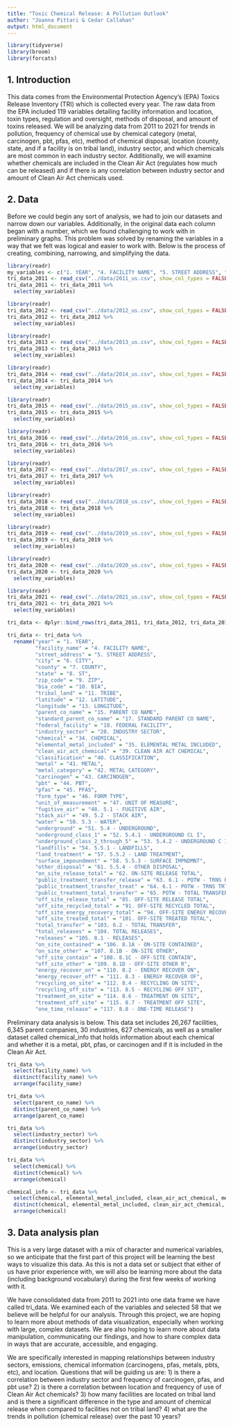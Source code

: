 ```yaml
---
title: "Toxic Chemical Release: A Pollution Outlook"
author: "Joanna Pittari & Cedar Callahan"
output: html_document
---
```


```r
library(tidyverse)
library(broom)
library(forcats)
```

## 1. Introduction
This data comes from the Environmental Protection Agency's (EPA) Toxics Release Inventory (TRI) which is collected every year. The raw data from the EPA included 119 variables detailing facility information and location, toxin types, regulation and oversight, methods of disposal, and amount of toxins released. We will be analyzing data from 2011 to 2021 for trends in pollution, frequency of chemical use by chemical category (metal, carcinogen, pbt, pfas, etc), method of chemical disposal, location (county, state, and if a facility is on tribal land), industry sector, and which chemicals are most common in each industry sector. Additionally, we will examine whether chemicals are included in the Clean Air Act (regulates how much can be released) and if there is any correlation between industry sector and amount of Clean Air Act chemicals used.  

## 2. Data

Before we could begin any sort of analysis, we had to join our datasets and narrow down our variables. Additionally, in the original data each column began with a number, which we found challenging to work with in preliminary graphs. This problem was solved by renaming the variables in a way that we felt was logical and easier to work with. Below is the process of creating, combining, narrowing, and simplifying the data.  

```r
library(readr)
my_variables <- c("1. YEAR", "4. FACILITY NAME", "5. STREET ADDRESS", "6. CITY", "7. COUNTY", "8. ST", "9. ZIP", "10. BIA", "11. TRIBE", "12. LATITUDE", "13. LONGITUDE", "15. PARENT CO NAME", "17. STANDARD PARENT CO NAME", "18. FEDERAL FACILITY", "20. INDUSTRY SECTOR", "34. CHEMICAL", "35. ELEMENTAL METAL INCLUDED", "39. CLEAN AIR ACT CHEMICAL", "40. CLASSIFICATION", "41. METAL", "42. METAL CATEGORY", "43. CARCINOGEN", "44. PBT", "45. PFAS", "46. FORM TYPE", "47. UNIT OF MEASURE", "48. 5.1 - FUGITIVE AIR", "49. 5.2 - STACK AIR", "50. 5.3 - WATER", "51. 5.4 - UNDERGROUND", "52. 5.4.1 - UNDERGROUND CL I", "53. 5.4.2 - UNDERGROUND C II-V", "54. 5.5.1 - LANDFILLS", "57. 5.5.2 - LAND TREATMENT", "58. 5.5.3 - SURFACE IMPNDMNT", "61. 5.5.4 - OTHER DISPOSAL", "62. ON-SITE RELEASE TOTAL", "63. 6.1 - POTW - TRNS RLSE", "64. 6.1 - POTW - TRNS TRT", "65. POTW - TOTAL TRANSFERS", "85. OFF-SITE RELEASE TOTAL", "91. OFF-SITE RECYCLED TOTAL", "94. OFF-SITE ENERGY RECOVERY T", "101. OFF-SITE TREATED TOTAL", "103. 6.2 - TOTAL TRANSFER", "104. TOTAL RELEASES", "105. 8.1 - RELEASES", "106. 8.1A - ON-SITE CONTAINED", "107. 8.1B - ON-SITE OTHER", "108. 8.1C - OFF-SITE CONTAIN", "109. 8.1D - OFF-SITE OTHER R", "110. 8.2 - ENERGY RECOVER ON", "111. 8.3 - ENERGY RECOVER OF", "112. 8.4 - RECYCLING ON SITE", "113. 8.5 - RECYCLING OFF SIT", "114. 8.6 - TREATMENT ON SITE", "115. 8.7 - TREATMENT OFF SITE", "117. 8.8 - ONE-TIME RELEASE")
tri_data_2011 <- read_csv("../data/2011_us.csv", show_col_types = FALSE)
tri_data_2011 <- tri_data_2011 %>% 
  select(my_variables)

```

```r
library(readr)
tri_data_2012 <- read_csv("../data/2012_us.csv", show_col_types = FALSE)
tri_data_2012 <- tri_data_2012 %>% 
  select(my_variables)
```

``` r
library(readr) 
tri_data_2013 <- read_csv("../data/2013_us.csv", show_col_types = FALSE)
tri_data_2013 <- tri_data_2013 %>% 
  select(my_variables)
```

``` r
library(readr)
tri_data_2014 <- read_csv("../data/2014_us.csv", show_col_types = FALSE)
tri_data_2014 <- tri_data_2014 %>% 
  select(my_variables)
```

```r
library(readr)
tri_data_2015 <- read_csv("../data/2015_us.csv", show_col_types = FALSE)
tri_data_2015 <- tri_data_2015 %>% 
  select(my_variables)
```

```r
library(readr)
tri_data_2016 <- read_csv("../data/2016_us.csv", show_col_types = FALSE)
tri_data_2016 <- tri_data_2016 %>% 
  select(my_variables)
```

```r
library(readr)
tri_data_2017 <- read_csv("../data/2017_us.csv", show_col_types = FALSE)
tri_data_2017 <- tri_data_2017 %>% 
  select(my_variables)
```

```r
library(readr)
tri_data_2018 <- read_csv("../data/2018_us.csv", show_col_types = FALSE)
tri_data_2018 <- tri_data_2018 %>% 
  select(my_variables)
```

```r
library(readr)
tri_data_2019 <- read_csv("../data/2019_us.csv", show_col_types = FALSE)
tri_data_2019 <- tri_data_2019 %>% 
  select(my_variables)
```

```r
library(readr)
tri_data_2020 <- read_csv("../data/2020_us.csv", show_col_types = FALSE)
tri_data_2020 <- tri_data_2020 %>% 
  select(my_variables)
```

```r
library(readr)
tri_data_2021 <- read_csv("../data/2021_us.csv", show_col_types = FALSE)
tri_data_2021 <- tri_data_2021 %>% 
  select(my_variables)
```

```r
tri_data <- dplyr::bind_rows(tri_data_2011, tri_data_2012, tri_data_2013, tri_data_2014, tri_data_2015, tri_data_2016, tri_data_2017, tri_data_2018, tri_data_2019, tri_data_2020, tri_data_2021)
```

```r
tri_data <- tri_data %>% 
  rename("year" = "1. YEAR", 
         "facility_name" = "4. FACILITY NAME",
         "street_address" = "5. STREET ADDRESS", 
         "city" = "6. CITY", 
         "county" = "7. COUNTY", 
         "state" = "8. ST", 
         "zip_code" = "9. ZIP", 
         "bia_code" = "10. BIA", 
         "tribal_land" = "11. TRIBE", 
         "latitude" = "12. LATITUDE", 
         "longitude" = "13. LONGITUDE", 
         "parent_co_name" = "15. PARENT CO NAME", 
         "standard_parent_co_name" = "17. STANDARD PARENT CO NAME", 
         "federal_facility" = "18. FEDERAL FACILITY", 
         "industry_sector" = "20. INDUSTRY SECTOR", 
         "chemical" = "34. CHEMICAL", 
         "elemental_metal_included" = "35. ELEMENTAL METAL INCLUDED", 
         "clean_air_act_chemical" = "39. CLEAN AIR ACT CHEMICAL", 
         "classification" = "40. CLASSIFICATION", 
         "metal" = "41. METAL", 
         "metal_category" = "42. METAL CATEGORY", 
         "carcinogen" = "43. CARCINOGEN", 
         "pbt" = "44. PBT", 
         "pfas" = "45. PFAS", 
         "form_type" = "46. FORM TYPE", 
         "unit_of_measurement" = "47. UNIT OF MEASURE", 
         "fugitive_air" = "48. 5.1 - FUGITIVE AIR", 
         "stack_air" = "49. 5.2 - STACK AIR", 
         "water" = "50. 5.3 - WATER", 
         "underground" = "51. 5.4 - UNDERGROUND", 
         "underground_class_1" = "52. 5.4.1 - UNDERGROUND CL I", 
         "underground_class_2_through_5" = "53. 5.4.2 - UNDERGROUND C II-V", 
         "landfills" = "54. 5.5.1 - LANDFILLS", 
         "land_treatment" = "57. 5.5.2 - LAND TREATMENT", 
         "surface_impoundment" = "58. 5.5.3 - SURFACE IMPNDMNT", 
         "other_disposal" = "61. 5.5.4 - OTHER DISPOSAL", 
         "on_site_release_total" = "62. ON-SITE RELEASE TOTAL", 
         "public_treatment_transfer_release" = "63. 6.1 - POTW - TRNS RLSE",
         "public_treatment_transfer_treat" = "64. 6.1 - POTW - TRNS TRT", 
         "public_treatment_total_transfer" = "65. POTW - TOTAL TRANSFERS", 
         "off_site_release_total" = "85. OFF-SITE RELEASE TOTAL", 
         "off_site_recycled_total" = "91. OFF-SITE RECYCLED TOTAL", 
         "off_site_energy_recovery_total" = "94. OFF-SITE ENERGY RECOVERY T", 
         "off_site_treated_total" = "101. OFF-SITE TREATED TOTAL", 
         "total_transfer" = "103. 6.2 - TOTAL TRANSFER", 
         "total_releases" = "104. TOTAL RELEASES", 
         "releases" = "105. 8.1 - RELEASES", 
         "on_site_contained" = "106. 8.1A - ON-SITE CONTAINED", 
         "on_site_other" = "107. 8.1B - ON-SITE OTHER", 
         "off_site_contain" = "108. 8.1C - OFF-SITE CONTAIN", 
         "off_site_other" = "109. 8.1D - OFF-SITE OTHER R", 
         "energy_recover_on" = "110. 8.2 - ENERGY RECOVER ON", 
         "energy_recover_off" = "111. 8.3 - ENERGY RECOVER OF", 
         "recycling_on_site" = "112. 8.4 - RECYCLING ON SITE", 
         "recycling_off_site" = "113. 8.5 - RECYCLING OFF SIT", 
         "treatment_on_site" = "114. 8.6 - TREATMENT ON SITE", 
         "treatment_off_site" = "115. 8.7 - TREATMENT OFF SITE", 
         "one_time_release" = "117. 8.8 - ONE-TIME RELEASE")
```

Preliminary data analysis is below. This data set includes 26,267 facilities, 6,345 parent companies, 30 industries, 627 chemicals, as well as a smaller dataset called chemical_info that holds information about each chemical and whether it is a metal, pbt, pfas, or carcinogen and if it is included in the Clean Air Act. 

```r
tri_data %>% 
  select(facility_name) %>% 
  distinct(facility_name) %>% 
  arrange(facility_name)
```

```r
tri_data %>% 
  select(parent_co_name) %>% 
  distinct(parent_co_name) %>% 
  arrange(parent_co_name)
```

```r
tri_data %>% 
  select(industry_sector) %>% 
  distinct(industry_sector) %>% 
  arrange(industry_sector)
```

```r
tri_data %>% 
  select(chemical) %>% 
  distinct(chemical) %>% 
  arrange(chemical)
```

```r
chemical_info <- tri_data %>% 
  select(chemical, elemental_metal_included, clean_air_act_chemical, metal, metal_category, carcinogen, pbt, pfas) %>% 
  distinct(chemical, elemental_metal_included, clean_air_act_chemical, metal, metal_category, carcinogen, pbt, pfas) %>% 
  arrange(chemical)
```


## 3. Data analysis plan
This is a very large dataset with a mix of character and numerical variables, so we anticipate that the first part of this project will be learning the best ways to visualize this data. As this is not a data set or subject that either of us have prior experience with, we will also be learning more about the data (including background vocabulary) during the first few weeks of working with it. 

We have consolidated data from 2011 to 2021 into one data frame we have called tri_data. We examined each of the variables and selected 58 that we believe will be helpful for our analysis. Through this project, we are hoping to learn more about methods of data visualization, especially when working with large, complex datasets. We are also hoping to learn more about data manipulation, communicating our findings, and how to share complex data in ways that are accurate, accessible, and engaging. 

We are specifically interested in mapping relationships between industry sectors, emissions, chemical information (carcinogens, pfas, metals, pbts, etc), and location. Questions that will be guiding us are: 
1) is there a correlation between industry sector and frequency of carcinogen, pfas, and pbt use?
2) is there a correlation between location and frequency of use of Clean Air Act chemicals?
3) how many facilities are located on tribal land and is there a significant difference in the type and amount of chemical release when compared to facilities not on tribal land?
4) what are the trends in pollution (chemical release) over the past 10 years?

